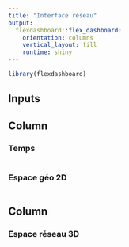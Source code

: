 ```yaml
---
title: "Interface réseau"
output: 
  flexdashboard::flex_dashboard:
    orientation: columns
    vertical_layout: fill
    runtime: shiny
---
```


```r
library(flexdashboard)

```


Inputs {data-width=200, .sidebar}
-------------------------------------

Column {data-width=400}
-----------------------------------------------------------------------


### Temps

```r

```


### Espace géo 2D

```r

```

Column {data-width=400}
-----------------------------------------------------------------------

### Espace réseau 3D

```r

```


